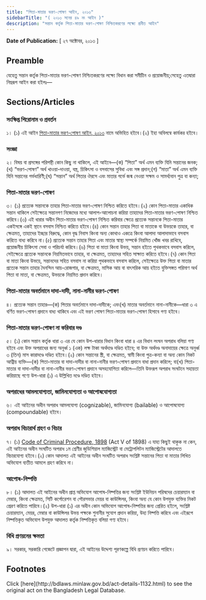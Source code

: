 ```yaml
---
title: "পিতা-মাতার ভরণ-পোষণ আইন, ২০১৩"
sidebarTitle: "( ২০১৩ সনের ৪৯ নং আইন )"
description: "সন্তান কর্তৃক পিতা-মাতার ভরণ-পোষণ নিশ্চিতকরণের লক্ষ্যে প্রনীত আইন"
---
```


**Date of Publication:** [ ২৭ অক্টোবর, ২০১৩ ]

## Preamble

যেহেতু সন্তান কর্তৃক পিতা-মাতার ভরণ-পোষণ নিশ্চিতকরণের লক্ষ্যে বিধান করা সমীচীন ও প্রয়োজনীয়;সেহেতু এতদ্বারা নিম্নরূপ আইন করা হইলঃ—

## Sections/Articles

### সংক্ষিপ্ত শিরোনাম ও প্রবর্তন

১। (১) এই আইন [পিতা-মাতার ভরণ-পোষণ আইন, ২০১৩](/laws/volume-43/act-1132 "পিতা-মাতার ভরণ-পোষণ আইন, ২০১৩") নামে অভিহিত হইবে।(২) ইহা অবিলম্বে কার্যকর হইবে।

### সংজ্ঞা

২। বিষয় বা প্রসঙ্গের পরিপন্থী কোন কিছু না থাকিলে, এই আইনে—(ক) “পিতা” অর্থ এমন ব্যক্তি যিনি সন্তানের জনক;(খ) “ভরণ-পোষণ” অর্থ খাওয়া-দাওয়া, বস্ত্র, চিকিৎসা ও বসবাসের সুবিধা এবং সঙ্গ প্রদান;(গ) “মাতা” অর্থ এমন ব্যক্তি যিনি সন্তানের গর্ভধারিণী;(ঘ) “সন্তান” অর্থ পিতার ঔরসে এবং মাতার গর্ভে জন্ম নেওয়া সক্ষম ও সামর্থ্যবান পুত্র বা কন্যা;

### পিতা-মাতার ভরণ-পোষণ

৩। (১) প্রত্যেক সন্তানকে তাহার পিতা-মাতার ভরণ-পোষণ নিশ্চিত করিতে হইবে।(২) কোন পিতা-মাতার একাধিক সন্তান থাকিলে সেইক্ষেত্রে সন্তানগণ নিজেদের মধ্যে আলাপ-আলোচনা করিয়া তাহাদের পিতা-মাতার ভরণ-পোষণ নিশ্চিত করিবে।(৩) এই ধারার অধীন পিতা-মাতার ভরণ-পোষণ নিশ্চিত করিবার ক্ষেত্রে প্রত্যেক সন্তানকে পিতা-মাতার একইসঙ্গে একই স্থানে বসবাস নিশ্চিত করিতে হইবে।(৪) কোন সন্তান তাহার পিতা বা মাতাকে বা উভয়কে তাহার, বা ক্ষেত্রমত, তাহাদের ইচ্ছার বিরুদ্ধে, কোন বৃদ্ধ নিবাস কিংবা অন্য কোথাও একত্রে কিংবা আলাদা আলাদাভাবে বসবাস করিতে বাধ্য করিবে না।(৫) প্রত্যেক সন্তান তাহার পিতা এবং মাতার স্বাস্থ্য সম্পর্কে নিয়মিত খোঁজ খবর রাখিবে, প্রয়োজনীয় চিকিৎসা সেবা ও পরিচর্যা করিবে।(৬) পিতা বা মাতা কিংবা উভয়, সন্তান হইতে পৃথকভাবে বসবাস করিলে, সেইক্ষেত্রে প্রত্যেক সন্তানকে নিয়মিতভাবে তাহার, বা ক্ষেত্রমত, তাহাদের সহিত সাক্ষাত করিতে হইবে।(৭) কোন পিতা বা মাতা কিংবা উভয়ে, সন্তানদের সহিত বসবাস না করিয়া পৃথকভাবে বসবাস করিলে, সেইক্ষেত্রে উক্ত পিতা বা মাতার প্রত্যেক সন্তান তাহার দৈনন্দিন আয়-রোজগার, বা ক্ষেত্রমত, মাসিক আয় বা বাৎসরিক আয় হইতে যুক্তিসঙ্গত পরিমাণ অর্থ পিতা বা মাতা, বা ক্ষেত্রমত, উভয়কে নিয়মিত প্রদান করিবে।

### পিতা-মাতার অবর্তমানে দাদা-দাদী, নানা-নানীর ভরণ-পোষণ

৪। প্রত্যেক সন্তান তাহার—(ক) পিতার অবর্তমানে দাদা-দাদীকে; এবং(খ) মাতার অবর্তমানে নানা-নানীকে—ধারা ৩ এ বর্ণিত ভরণ-পোষণ প্রদানে বাধ্য থাকিবে এবং এই ভরণ পোষণ পিতা-মাতার ভরণ-পোষণ হিসাবে গণ্য হইবে।

### পিতা-মাতার ভরণ-পোষণ না করিবার দণ্ড

৫। (১) কোন সন্তান কর্তৃক ধারা ৩ এর যে কোন উপ-ধারার বিধান কিংবা ধারা ৪ এর বিধান লংঘন অপরাধ বলিয়া গণ্য হইবে এবং উক্ত অপরাধের জন্য অনূর্ধ্ব ১ (এক) লক্ষ টাকা অর্থদণ্ডে দণ্ডিত হইবে; বা উক্ত অর্থদণ্ড অনাদায়ের ক্ষেত্রে অনূর্ধ্ব ৩ (তিন) মাস কারাদণ্ডে দণ্ডিত হইবে।(২) কোন সন্তানের স্ত্রী, বা ক্ষেত্রমত, স্বামী কিংবা পুত্র-কন্যা বা অন্য কোন নিকট আত্নীয় ব্যক্তি—(ক) পিতা-মাতার বা দাদা-দাদীর বা নানা-নানীর ভরণ-পোষণ প্রদানে বাধা প্রদান করিলে; বা(খ) পিতা-মাতার বা দাদা-দাদীর বা নানা-নানীর ভরণ-পোষণ প্রদানে অসহযোগিতা করিলে—তিনি উক্তরূপ অপরাধ সংঘটনে সহায়তা করিয়াছে গণ্যে উপ-ধারা (১) এ উল্লিখিত দণ্ডে দণ্ডিত হইবে।

### অপরাধের আমলযোগ্যতা, জামিনযোগ্যতা ও আপোষযোগ্যতা

৬। এই আইনের অধীন অপরাধ আমলযোগ্য (cognizable), জামিনযোগ্য (bailable) ও আপোষযোগ্য (compoundable) হইবে।

### অপরাধ বিচারার্থ গ্রহণ ও বিচার

৭। (১) [Code of Criminal Procedure, 1898](/laws/volume-4/act-75 "Code of Criminal Procedure, 1898") (Act V of 1898) এ যাহা কিছুই থাকুক না কেন, এই আইনের অধীন সংঘটিত অপরাধ ১ম শ্রেণীর জুডিশিয়াল ম্যাজিস্ট্রেট বা মেট্রোপলিটন ম্যাজিস্ট্রেটের আদালতে বিচারযোগ্য হইবে।(২) কোন আদালত এই আইনের অধীন সংঘটিত অপরাধ সংশ্লিষ্ট সন্তানের পিতা বা মাতার লিখিত অভিযোগ ব্যতীত আমলে গ্রহণ করিবে না।

### আপোষ-নিষ্পত্তি

৮। (১) আদালত এই আইনের অধীন প্রাপ্ত অভিযোগ আপোষ-নিষ্পত্তির জন্য সংশ্লিষ্ট ইউনিয়ন পরিষদের চেয়ারম্যান বা মেম্বার, কিংবা ক্ষেত্রমত, সিটি কর্পোরেশন বা পৌরসভার মেয়র বা কাউন্সিলর, কিংবা অন্য যে কোন উপযুক্ত ব্যক্তির নিকট প্রেরণ করিতে পারিবে।(২) উপ-ধারা (১) এর অধীন কোন অভিযোগ আপোষ-নিষ্পত্তির জন্য প্রেরিত হইলে, সংশ্লিষ্ট চেয়ারম্যান, মেয়র, মেম্বার বা কাউন্সিলর উভয় পক্ষকে শুনানীর সুযোগ প্রদান করিয়া, উহা নিষ্পত্তি করিবে এবং এইরূপে নিষ্পত্তিকৃত অভিযোগ উপযুক্ত আদালত কর্তৃক নিষ্পত্তিকৃত বলিয়া গণ্য হইবে।

### বিধি প্রণয়নের ক্ষমতা

৯। সরকার, সরকারি গেজেটে প্রজ্ঞাপন দ্বারা, এই আইনের উদ্দেশ্য পূরণকল্পে বিধি প্রণয়ন করিতে পারিবে।

## Footnotes

<Note>
  Click [here](http://bdlaws.minlaw.gov.bd/act-details-1132.html) to see the original act on the Bangladesh Legal Database.
</Note>
